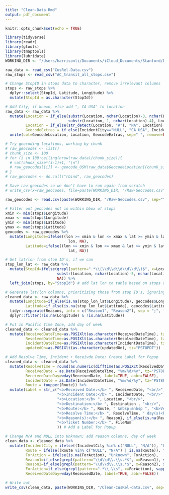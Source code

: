 ```yaml
---
title: "Clean-Data.Rmd"
output: pdf_document
---
```


```r
knitr::opts_chunk$set(echo = TRUE)
```

```r
library(tidyverse)
library(readr)
library(gtools)
library(tmaptools)
library(lubridate)
WORKING_DIR <- "/Users/harrisonli/Documents/iCloud_Documents/Stanford/DAMS/AC_Transit/CusRel-Dashboard"
```


```r
raw_data <- read_csv("CusRel-Data.csv")
raw_stops <- read_csv("AC_transit_all_stops.csv")
```

```r
# Change StopID in stops data to character, remove irrelevant columns
stops <- raw_stops %>%
  dplyr::select(StopId, Latitude, Longitude) %>%
  mutate(StopId = as.character(StopId))
```


```r
# Add City, if known, else add ", CA USA" to location
raw_data <- raw_data %>%
  mutate(Location = if_else(substr(Location, nchar(Location)-3, nchar(Location)) == " USA", 
                            substr(Location, 1, nchar(Location)-4), Location), # get rid of USA in addresses
         Location = if_else(str_detect(Location, "#"), "NA", Location),
         GeocodeExtras = if_else(IncidentCity=="NULL", "CA USA", IncidentCity)) %>% 
  unite(col=GeocodeLocation, Location, GeocodeExtras, sep=" ", remove=FALSE)

```


```r
# Try geocoding locations, working by chunk
# raw_geocodes <- list()
# chunk_size <- 100
# for (i in 109:ceiling(nrow(raw_data)/chunk_size)){
  # cat(chunk_size*(i-1)+1, "\n")
  # raw_geocodes[[i]] <- geocode_OSM(raw_data$GeocodeLocation[(chunk_size*(i-1)+1):(min(chunk_size*i, nrow(raw_data)))], keep.unfound=TRUE)
# }
# raw_geocodes <- do.call("rbind", raw_geocodes)
```

```r
# Save raw geocodes so we don't have to run again from scratch
# write_csv(x=raw_geocodes, file=paste(WORKING_DIR, "/Raw-Geocodes.csv", sep=""))
```

```r
raw_geocodes <- read.csv(paste(WORKING_DIR, "/Raw-Geocodes.csv", sep=""))
```

```r
# Filter out geocodes not in within bbox of stops
xmin <- min(stops$Longitude)
xmax <- max(stops$Longitude)
ymin <- min(stops$Latitude)
ymax <- max(stops$Latitude)
geocodes <- raw_geocodes %>%
  mutate(Longitude=ifelse((lon >= xmin & lon <= xmax & lat >= ymin & lat <= ymax),
                            lon, NA),
         Latitude=ifelse((lon >= xmin & lon <= xmax & lat >= ymin & lat <= ymax),
                            lat, NA))
```

```r
# Get lat/lon from stop ID's, if we can
stop_lon_lat <- raw_data %>% 
  mutate(StopId=ifelse(grepl(pattern=".*\\(\\d\\d\\d\\d\\d\\)$", x=Location), 
                       substr(Location, nchar(Location)-5, nchar(Location)-1), 
                       NA)) %>%
  left_join(stops, by="StopId") # add lat lon to table based on stops data
```

```r
# Generate lat/lon columns, prioritizing those from stop ID's, ignoring those for which
cleaned_data <- raw_data %>%
  mutate(Longitude=if_else(is.na(stop_lon_lat$Longitude), geocodes$Longitude, stop_lon_lat$Longitude),
         Latitude=if_else(is.na(stop_lon_lat$Latitude), geocodes$Latitude, stop_lon_lat$Latitude)) %>%
  tidyr::separate(Reasons, into = c("Reason1", "Reason2"), sep = ";", fill = "right", extra = "drop") %>%
  dplyr::filter(!is.na(Longitude) & !is.na(Latitude))
```


```r
# Put in Pacific Time Zone, add day of week
cleaned_data <- cleaned_data %>%
  mutate(ReceivedDateTime=as.POSIXlt(as.character(ReceivedDateTime), tz="PST8PDT"),
         ResolvedDateTime=as.POSIXlt(as.character(ResolvedDateTime), tz="PST8PDT"),
         IncidentDateTime=as.POSIXlt(as.character(IncidentDateTime), tz="PST8PDT"),
         updatedOn=as.POSIXlt(as.character(updatedOn), tz="PST8PDT"))
```


```r
# Add Resolve Time, Incident + Receivde Date; Create Label for Popup
cleaned_data <- cleaned_data %>% 
  mutate(ResolveTime = round(as.numeric(difftime(as.POSIXct(ResolvedDateTime), as.POSIXct(ReceivedDateTime), units = "days"))), 
         ReceivedDate = as.Date(ReceivedDateTime, "%m/%d/%y", tz="PST8PDT"),
         ReceivedDateDay=wday(ReceivedDate, label=TRUE, abbr=FALSE),
         IncidentDate = as.Date(IncidentDateTime, "%m/%d/%y", tz="PST8PDT"), 
         Route = toupper(Route)) %>% 
  mutate(Label = str_c("<b>Received Date:</b> ", ReceivedDate, "<br/>",
                       "<b>Incident Date:</b> ", IncidentDate, "<br/>",
                       "<b>Location:</b> ", Location, "<br/>", 
                       "<b>Destination:</b> ", Destination , "<br/>",
                       "<b>Route:</b> ", Route, " &nbsp;&nbsp ", "<b>Vehicle #:</b> ", VehNo, "<br/>", 
                       "<b>Resolve Time:</b> ", ResolveTime, " day(s)<br/>", 
                       "<b>Reason(s):</b> ", Reason1, if_else(is.na(Reason2), "", str_c("; ", Reason2)), "<br/>",
                       "<b>Ticket Number:</b> ", FileNum
                       )) # Add a Label for Popup

```

```r
# Change N/A and NULL into Unknown; add reason columns, day of week
clean_data <- cleaned_data %>%
  mutate(IncidentCity = ifelse((IncidentCity %in% c("NULL", "N/A")), "Unknown", IncidentCity),
         Route = ifelse((Route %in% c("NULL", "N/A") | is.na(Route)), "Unknown", Route),
         ForAction = ifelse(is.na(ForAction), "Unknown", ForAction),
         Reason1=if_else(grepl(pattern="\\d\\d\\.\\s.*$", x=Reason1), str_sub(Reason1, 5), Reason1),
         Reason2=if_else(grepl(pattern="\\d\\d\\.\\s.*$", x=Reason2), str_sub(Reason2, 5), Reason2),
         ForAction=if_else(grepl(pattern=".*\\.\\s", x=ForAction), sapply(str_split(ForAction, " "), function(x) str_c(x[-1], collapse=" ")), ForAction),
         ReceivedDateDay=wday(ReceivedDate, label=TRUE, abbr=FALSE))
```

```r
# Write out
write_csv(clean_data, paste(WORKING_DIR, "/Clean-CusRel-data.csv", sep=""))
```



